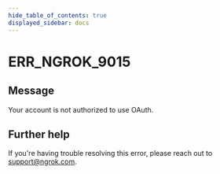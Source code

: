 ```yaml
---
hide_table_of_contents: true
displayed_sidebar: docs
---
```



# ERR_NGROK_9015

## Message

Your account is not authorized to use OAuth.

<ErrorDetails error="err_ngrok_9015" />

## Further help

If you're having trouble resolving this error, please reach out to [support@ngrok.com](mailto:support@ngrok.com?subject=Help%20with%20ERR_NGROK_9015).
